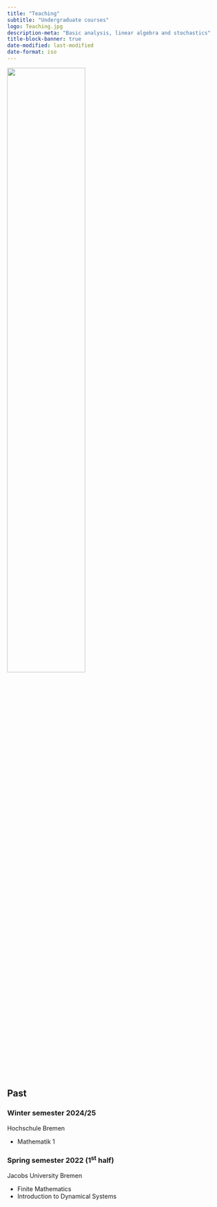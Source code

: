 ```yaml
---
title: "Teaching"
subtitle: "Undergraduate courses"
logo: Teaching.jpg
description-meta: "Basic analysis, linear algebra and stochastics"
title-block-banner: true
date-modified: last-modified
date-format: iso
---
```


![](Teaching.jpg){.lightbox width=60%}

## Past
### Winter semester 2024/25


::: {.grid}

::: {.g-col-12 .g-col-md-6}
Hochschule Bremen
:::

::: {.g-col-12 .g-col-md-6}

- Mathematik 1

:::

:::
### Spring semester 2022 (1<sup>st</sup> half)

::: {.grid}

::: {.g-col-12 .g-col-md-6}
Jacobs University Bremen
:::

::: {.g-col-12 .g-col-md-6}

- Finite Mathematics
- Introduction to Dynamical Systems

:::

:::



